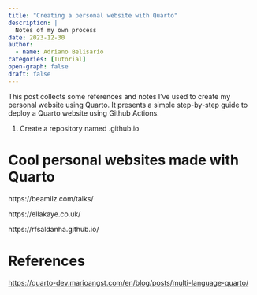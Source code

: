 ```yaml
---
title: "Creating a personal website with Quarto"
description: |
  Notes of my own process
date: 2023-12-30
author: 
  - name: Adriano Belisario
categories: [Tutorial]
open-graph: false
draft: false
---
```


This post collects some references and notes I've used to create my personal website using Quarto. It presents a simple step-by-step guide to deploy a Quarto website using Github Actions.

1. Create a repository named <username>.github.io 



# Cool personal websites made with Quarto

https://beamilz.com/talks/

https://ellakaye.co.uk/

https://rfsaldanha.github.io/

# References

[https://quarto-dev.marioangst.com/en/blog/posts/multi-language-quarto/](https://quarto-dev.marioangst.com/en/blog/posts/multi-language-quarto/)





